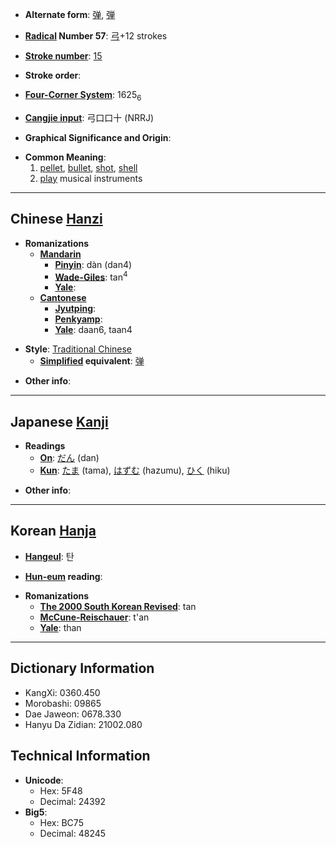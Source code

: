 * '''Alternate form''': [[弹]], [[弾]]

* '''[[Wiktionary:Chinese radical index| Radical]] Number 57''': [[Wiktionary:Chinese radical index 弓|弓]]+12 strokes

* '''[[Wiktionary:Chinese total strokes index|Stroke number]]''': [[Wiktionary:Chinese total strokes index 15|15]]

* '''Stroke order''': 

* '''[[Wiktionary:Chinese four corner index|Four-Corner System]]''': 1625<sub>6</sub>

* '''[[Wiktionary:Chinese Cangjie index|Cangjie input]]''': 弓口口十 (NRRJ)

* '''Graphical Significance and Origin''': 

* '''Common Meaning''': 
*# [[pellet]], [[bullet]], [[shot]], [[shell]]
*# [[play]] musical instruments

----

== Chinese [[Hanzi]] ==

* '''Romanizations'''
** '''[[Mandarin]]'''
*** '''[[Pinyin]]''': dàn (dan4)
*** '''[[Wade-Giles]]''': tan<sup>4</sup>
*** '''[[Yale]]''': 
** '''[[Cantonese]]'''
*** '''[[Jyutping]]''':
*** '''[[Penkyamp]]''': 
*** '''[[Yale]]''': daan6, taan4

* '''Style''': [[Traditional Chinese]] 
** '''[[Simplified Chinese|Simplified]] equivalent''': [[弹]]

* '''Other info''': 

----

== Japanese [[Kanji]] ==

* '''Readings'''
** '''[[On]]''': [[だん]] (dan)
** '''[[Kun]]''': [[たま]] (tama), [[はずむ]] (hazumu), [[ひく]] (hiku)

* '''Other info''':  

----

== Korean [[Hanja]] ==

* '''[[Hangeul]]''': 탄

* '''[[Hun-eum]] reading''': 

* '''Romanizations'''
** '''[[The 2000 South Korean Revised Romanization|The 2000 South Korean Revised]]''': tan
** '''[[McCune-Reischauer]]''': t'an
** '''[[Yale]]''': than

----

== Dictionary Information ==

* KangXi: 0360.450
* Morobashi: 09865
* Dae Jaweon: 0678.330
* Hanyu Da Zidian: 21002.080

== Technical Information ==

* '''Unicode''':
** Hex: 5F48
** Decimal: 24392
* '''Big5''':
** Hex: BC75
** Decimal: 48245